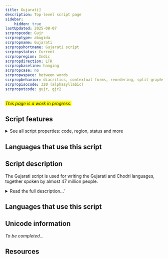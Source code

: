 ```yaml
---
title: Gujarati]
description: Top-level script page
sidebar:
    hidden: true
lastUpdated: 2025-08-07
scrpropcode: Gujr
scrproptype: abugida
scrpropname: Gujarati
scrpropshortname: Gujarati script
scrpropstatus: Current
scrpropregion: Indic
scrpropdirection: LTR
scrpropbaseline: hanging
scrpropcase: no
scrpropwspace: between words
scrpropbehavior: diacritics, contextual forms, reordering, split graphs, required ligatures
scrpropisocode: 320 (alphasyllabic)
scrpropotcode: gujr, gjr2
---
```


<span style='background-color:yellow'>_This page is a work in progress._</span>


## Script features

<details>
<summary> See all script properties: code, region, status and more</summary>
<ScriptInfo />
</details>

## Languages that use this script

<WsList script='Gujr' wsMax='5' />

## Script description

The Gujarati script is used for writing the Gujarati and Chodri languages, together spoken by almost 47 million people.

<details><summary>Read the full description...'</summary>_Not yet available._</details>

## Languages that use this script

<WsList script='Gujr' wsMax='5' />

## Unicode information

_To be completed..._

## Resources

<ScriptResources detailSummary='seemore' />

